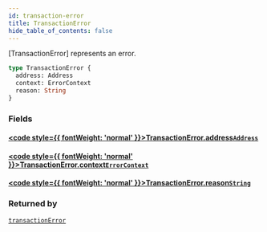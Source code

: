 ```yaml
---
id: transaction-error
title: TransactionError
hide_table_of_contents: false
---
```








[TransactionError] represents an error.

```graphql
type TransactionError {
  address: Address
  context: ErrorContext
  reason: String
}
```


### Fields

#### [<code style={{ fontWeight: 'normal' }}>TransactionError.<b>address</b></code>](#)<Bullet />[`Address`](/build/api/schema/scalars/address) <Badge class="secondary" text="scalar"/>
> 
> 

#### [<code style={{ fontWeight: 'normal' }}>TransactionError.<b>context</b></code>](#)<Bullet />[`ErrorContext`](/build/api/schema/enums/error-context) <Badge class="secondary" text="enum"/>
> 
> 

#### [<code style={{ fontWeight: 'normal' }}>TransactionError.<b>reason</b></code>](#)<Bullet />[`String`](/build/api/schema/scalars/string) <Badge class="secondary" text="scalar"/>
> 
> 



### Returned by

[`transactionError`](/build/api/schema/subscriptions/transaction-error)  <Badge class="secondary" text="subscription"/>



